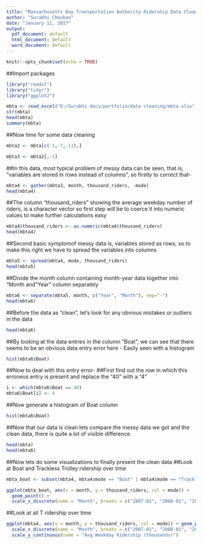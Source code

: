 ---
title: "Massachusetts Bay Transportation Authority Ridership Data Cleaning"
author: "Surabhi Chouhan"
date: "January 11, 2017"
output:
  pdf_document: default
  html_document: default
  word_document: default
---

```{r setup, include=FALSE}
knitr::opts_chunk$set(echo = TRUE)
```

##Import packages
```{r}
library("readxl")
library("tidyr")
library("ggplot2")
```


```{r, echo=FALSE}
mbta <- read_excel("D:/Surabhi docs/portfolio/data cleaning/mbta.xlsx", skip=1)
str(mbta)
head(mbta)
summary(mbta)
```

##Now time for some data cleaning
```{r, echo=FALSE}
mbta2 <- mbta[c(-1,-7,-11),]

mbta3 <- mbta2[,-1]
```

##In this data, most typical problem of messy data can be seen, that is, "variables are stored in rows instead of columns", so firstly to correct that-
```{r, echo=FALSE}
mbta4 <- gather(mbta3, month, thousand_riders, -mode)
head(mbta4)
```

##The column "thousand_riders" showing the average weekday number of riders, is a character vector so first step will be to coerce it into numeric values to make further calculations easy
```{r, echo=FALSE}
mbta4$thousand_riders <- as.numeric(mbta4$thousand_riders)
head(mbta4)
```

##Second basic symptomof messy data is, variables stored as rows, so to make this right we have to spread the variables into columns
```{r, echo=FALSE}
mbta5 <- spread(mbta4, mode, thousand_riders)
head(mbta5)
```

##Divide the month column containing month-year data together into "Month and "Year" column separately
```{r, echo=FALSE}
mbta6 <- separate(mbta5, month, c("Year", "Month"), sep="-")
head(mbta6)
```

##Before the data as "clean", let's look for any obvious mistakes or outliers in the data
```{r, echo=FALSE}
head(mbta6)
```


##By looking at the data entries in the column "Boat", we can see that there seems to be an obvious data entry error here - Easily seen with a histogram
```{r, echo=FALSE}
hist(mbta6$Boat)
```

##Now to deal with this entry error-
##First find out the row in which this erroneus entry is present and replace the "40" with a "4"
```{r, echo=FALSE}
i <- which(mbta6$Boat == 40)
mbta6$Boat[i] <- 4
```

##Now generate a histogram of Boat column
```{r, echo=FALSE}
hist(mbta6$Boat)
```

##Now that our data is clean lets compare the messy data we got and the clean data, there is quite a lot of visible difference
```{r, echo=FALSE}
head(mbta)
head(mbta6)
```


##Now lets do some visualizations to finally present the clean data
##Look at Boat and Trackless Trolley ridership over time
```{r, echo=FALSE}
mbta_boat <- subset(mbta4, mbta4$mode == "Boat" | mbta4$mode == "Trackless Trolley")

ggplot(mbta_boat, aes(x = month, y = thousand_riders, col = mode)) +  
  geom_point() + 
  scale_x_discrete(name = "Month", breaks = c("2007-01", "2008-01", "2009-01", "2010-01", "2011-01")) +        scale_y_continuous(name = "Avg Weekday Ridership (thousands)")
```

##Look at all T ridership over time
```{r, echo=FALSE}
ggplot(mbta4, aes(x = month, y = thousand_riders, col = mode)) + geom_point() + 
  scale_x_discrete(name = "Month", breaks = c("2007-01", "2008-01", "2009-01", "2010-01", "2011-01")) +  
  scale_y_continuous(name = "Avg Weekday Ridership (thousands)")
```


